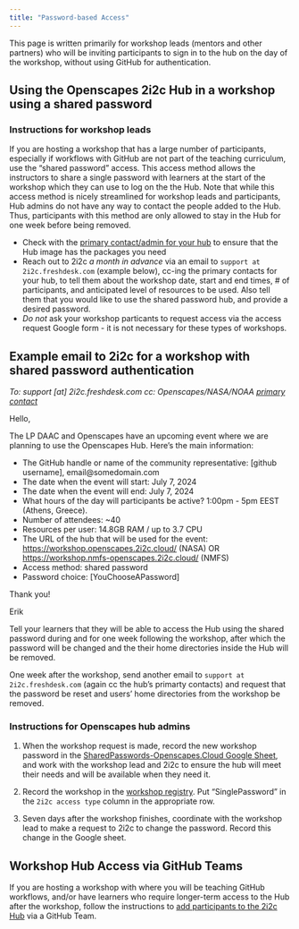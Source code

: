 ```yaml
---
title: "Password-based Access"
---
```


This page is written primarily for workshop leads (mentors and other partners) who will be inviting participants to sign in to the hub on the day of the workshop, without using GitHub for authentication.

## Using the Openscapes 2i2c Hub in a workshop using a shared password

### Instructions for workshop leads

If you are hosting a workshop that has a large number of participants, especially
if workflows with GitHub are not part of the teaching curriculum, use the "shared password" 
access. This access method allows the instructors to share a single password
with learners at the start of the workshop which they can use to log on the the 
Hub. Note that while this access method is nicely streamlined for workshop leads 
and participants, Hub admins do not have any way to contact the people added to 
the Hub. Thus, participants with this method are only allowed to stay in the Hub
for one week before being removed.

- Check with the [primary contact/admin for your hub](about.qmd#primary-contacts) to 
  ensure that the Hub image has the packages you need
- Reach out to 2i2c _a month in advance_ via an email to `support at 2i2c.freshdesk.com` 
  (example below), cc-ing the primary contacts for your hub, to tell them about the workshop date, start and end times, 
  \# of participants, and anticipated level of resources to be used. Also tell
  them that you would like to use the shared password hub, and provide a desired 
  password.
- *Do not* ask your workshop particants to request access via the access request Google form - it is not necessary for these types of workshops.

::: {.callout-tip collapse="true"}
## Example email to 2i2c for a workshop with shared password authentication

*To: support [at] 2i2c.freshdesk.com*
*cc: Openscapes/NASA/NOAA [primary contact](about.qmd#primary-contacts)*

Hello,

The LP DAAC and Openscapes have an upcoming event where we are planning to use 
the Openscapes Hub. Here’s the main information:

- The GitHub handle or name of the community representative: [github username], email@somedomain.com
- The date when the event will start: July 7, 2024
- The date when the event will end: July ​7, 2024
- What hours of the day will participants be active? 1:00pm - 5pm EEST (Athens, Greece).
- Number of attendees: ~40
- Resources per user: 14.8GB RAM / up to 3.7 CPU
- The URL of the hub that will be used for the event: <https://workshop.openscapes.2i2c.cloud/> (NASA) OR <https://workshop.nmfs-openscapes.2i2c.cloud/> (NMFS)
- Access method: shared password
- Password choice: [YouChooseAPassword]

Thank you!

Erik
:::

Tell your learners that they will be able to access the Hub using the shared
password during and for one week following the workshop, after which the password will
be changed and the their home directories inside the Hub will be removed.

One week after the workshop, send another email to `support at 2i2c.freshdesk.com` 
(again cc the hub's primarty contacts) and request that the password be reset 
and users' home directories from the workshop be removed.

### Instructions for Openscapes hub admins

1. When the workshop request is made, record the new workshop password in the 
[SharedPasswords-Openscapes.Cloud Google Sheet](https://docs.google.com/spreadsheets/d/1Y4qzqWLsKHTNzuQi-fOaHGud0Ld_q1GHAzhS9-grV7Q/edit?gid=0#gid=0), and 
work with the workshop lead and 2i2c to ensure the hub will meet their needs
and will be available when they need it.

2. Record the workshop in the [workshop registry](https://docs.google.com/spreadsheets/d/1Sg4fMDGxMLI0p5cgK5xyamFJpKC6NyNneqXLDReSKcg/edit#gid=695033382). 
Put "SinglePassword" in the `2i2c access type` column in the appropriate row.

3. Seven days after the workshop finishes, coordinate with the workshop lead to 
make a request to 2i2c to change the password. Record this change in the Google sheet.

## Workshop Hub Access via GitHub Teams

If you are hosting a workshop with where you will be teaching GitHub workflows, 
and/or have learners who require longer-term access to the Hub after the workshop, 
follow the instructions to [add participants to the 2i2c Hub](github-access.qmd#adding-champions-or-workshop-participants-to-the-hub-as-a-batch) 
via a GitHub Team.
